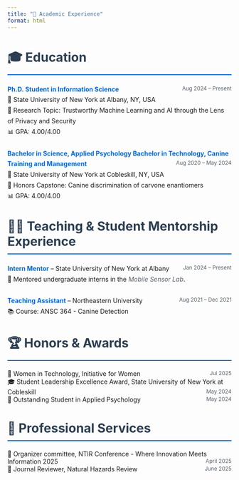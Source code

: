 ```yaml
---
title: "🏫 Academic Experience"
format: html
---
```


# 🎓 Education

<ul class="custom-list">
<li>
<strong>Ph.D. Student in Information Science</strong> <span class="date-inline"> Aug 2024 – Present</span><br>
🏫 State University of New York at Albany, NY, USA<br>
🔬 Research Topic: Trustworthy Machine Learning and AI through the Lens of Privacy and Security<br>
📊 GPA: 4.00/4.00
</li>

<li>
<strong>Bachelor in Science, Applied Psychology Bachelor in Technology, Canine Training and Management</strong> <span class="date-inline">Aug 2020 – May 2024</span><br>
🏫 State University of New York at Cobleskill, NY, USA<br>
📝 Honors Capstone: Canine discrimination of carvone enantiomers <br>
📊 GPA: 4.00/4.00
</li>
</ul>

# 👨‍🏫 Teaching & Student Mentorship Experience

<ul class="custom-list">
<li>
<strong>Intern Mentor</strong> – State University of New York at Albany <span class="date-inline">Jan 2024 – Present</span><br>
🤝 Mentored undergraduate interns in the *Mobile Sensor Lab*.
</li>

<li>
<strong>Teaching Assistant</strong> – Northeastern University <span class="date-inline">Aug 2021 – Dec 2021</span><br>
📚 Course: ANSC 364 - Canine Detection
</li>
</ul>

# 🏆 Honors & Awards

<ul class="custom-list">
🏅 Women in Technology, Initiative for Women <span class="date-inline">Jul 2025</span> <br>
🎓 Student Leadership Excellence Award, State University of New York at Cobleskill <span class="date-inline">May 2024</span> <br>
🏅 Outstanding Student in Applied Psychology <span class="date-inline">May 2024</span> <br>
</ul>

# 🤝 Professional Services

<ul class="custom-list">
🎪 Organizer committee, NTIR Conference - Where Innovation Meets Information 2025 <span class="date-inline">April 2025</span> <br>
📖 Journal Reviewer, Natural Hazards Review <span class="date-inline">June 2025</span> <br>


<style>
h1 {
    font-size: 28px;
    color: #2c3e50;
    margin-bottom: 20px;
    border-bottom: 2px solid #0366d6;
    padding-bottom: 10px;
}

h2 {
    font-size: 22px;
    color: #34495e;
    margin-top: 30px;
    margin-bottom: 15px;
}

ul.custom-list {
    list-style-type: none;
    padding-left: 0;
}

li {
    margin-bottom: 25px;
    line-height: 1.7;
    display: block;
    position: relative;
}

strong {
    color: #0366d6;
    font-weight: bold;
}

.date-inline {
    float: right;
    color: #586069;
    font-size: 0.85em;
    margin-left: 10px;
    white-space: nowrap;
}

/* Clear float after each item */
li::after {
    content: \"\";
    display: block;
    clear: both;
}

em {
    color: #586069;
    font-style: italic;
}

/* Responsive design */
@media (max-width: 768px) {
    .date-inline {
        float: none;
        display: block;
        margin-top: 5px;
    }
}
</style>

